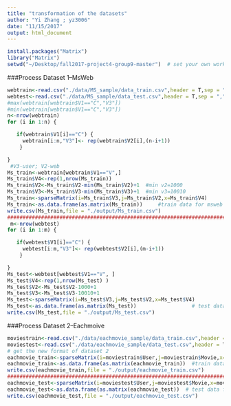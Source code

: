 ```yaml
---
title: "transformation of the datasets"
author: "Yi Zhang ; yz3006"
date: "11/15/2017"
output: html_document
---
```


```r
install.packages("Matrix")
library("Matrix")
setwd("~/Desktop/fall2017-project4-group9-master")  # set your own working directory
```

###Process Dataset 1--MsWeb
```r
webtrain<-read.csv("./data/MS_sample/data_train.csv",header = T,sep = ",")
webtest<-read.csv("./data/MS_sample/data_test.csv",header = T,sep = ",")
#max(webtrain[webtrain$V1=="C","V3"])
#min(webtrain[webtrain$V1=="C","V3"])
n<-nrow(webtrain)
for (i in 1:n) {

   if(webtrain$V1[i]=="C") {
     webtrain[i:n,"V3"]<- rep(webtrain$V2[i],(n-i+1))
    }

}
 #V3-user; V2-web
Ms_train<-webtrain[webtrain$V1=="V",]
Ms_train$V4<-rep(1,nrow(Ms_train))
Ms_train$V2<-Ms_train$V2-min(Ms_train$V2)+1  #min v2=1000
Ms_train$V3<-Ms_train$V3-min(Ms_train$V3)+1  #min v3=10010
Ms_train<-sparseMatrix(i=Ms_train$V3,j=Ms_train$V2,x=Ms_train$V4)
Ms_train<-as.data.frame(as.matrix(Ms_train))     #train data for msweb
write.csv(Ms_train,file = "./output/Ms_train.csv") 
#############################################################################
 m<-nrow(webtest)
for (i in 1:m) {

   if(webtest$V1[i]=="C") {
     webtest[i:m,"V3"]<- rep(webtest$V2[i],(m-i+1))
    }

}
Ms_test<-webtest[webtest$V1=="V", ]
Ms_test$V4<-rep(1,nrow(Ms_test) )
Ms_test$V2<-Ms_test$V2-1000+1   
Ms_test$V3<-Ms_test$V3-10010+1
Ms_test<-sparseMatrix(i=Ms_test$V3,j=Ms_test$V2,x=Ms_test$V4)
Ms_test<-as.data.frame(as.matrix(Ms_test))                  # test data for msweb
write.csv(Ms_test,file = "./output/Ms_test.csv") 
```


###Process Dataset 2--Eachmoive
```r

moviestrain<-read.csv("./data/eachmovie_sample/data_train.csv",header = T,sep = ",")
moviestest<-read.csv("./data/eachmovie_sample/data_test.csv",header = T,sep = ",")
# get the new format of dataset 2
eachmovie_train<-sparseMatrix(i=moviestrain$User,j=moviestrain$Movie,x=moviestrain$Score)
eachmovie_train<-as.data.frame(as.matrix(eachmovie_train))  #train data for eachmovie dataset
write.csv(eachmovie_train,file = "./output/eachmovie_train.csv") 
#############################################################################################
eachmovie_test<-sparseMatrix(i=moviestest$User,j=moviestest$Movie,x=moviestest$Score)
eachmovie_test<-as.data.frame(as.matrix(eachmovie_test))  # test data for eachmovie dataset
write.csv(eachmovie_test,file = "./output/eachmovie_test.csv") 
```

